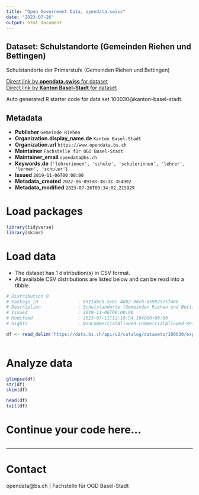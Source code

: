 ```yaml
---
title: "Open Government Data, opendata.swiss"
date: "2023-07-26"
output: html_document
---
```


## Dataset: Schulstandorte (Gemeinden Riehen und Bettingen)

Schulstandorte der Primarstufe (Gemeinden Riehen und Bettingen)

[Direct link by **opendata.swiss** for dataset](https://opendata.swiss/de/dataset/schulstandorte-gemeinden-riehen-und-bettingen)<br>
[Direct link by **Kanton Basel-Stadt** for dataset](https://data.bs.ch/explore/dataset/100030/)

Auto generated R starter code for data set 100030@kanton-basel-stadt.

## Metadata

- **Publisher** `Gemeinde Riehen`
- **Organization.display_name.de** `Kanton Basel-Stadt`
- **Organization.url** `https://www.opendata.bs.ch`
- **Maintainer** `Fachstelle für OGD Basel-Stadt`
- **Maintainer_email** `opendata@bs.ch`
- **Keywords.de** `['lehrerinnen', 'schule', 'schulerinnen', 'lehrer', 'lernen', 'schuler']`
- **Issued** `2019-11-06T00:00:00`
- **Metadata_created** `2022-06-09T08:38:33.354992`
- **Metadata_modified** `2023-07-26T00:34:02.215929`


# Load packages

```r

library(tidyverse)
library(skimr)

```

# Load data

-   The dataset has 1 distribution(s) in CSV format.
-   All available CSV distributions are listed below and can be read into a tibble.

```r

# Distribution 0
# Package_id               : 6911abe5-5c8c-46b2-96cb-85997575f468
# Description              : Schulstandorte (Gemeinden Riehen und Bettingen) (csv)
# Issued                   : 2019-11-06T00:00:00
# Modified                 : 2023-07-11T12:10:54.194000+00:00
# Rights                   : NonCommercialAllowed-CommercialAllowed-ReferenceRequired

df <- read_delim('https://data.bs.ch/api/v2/catalog/datasets/100030/exports/csv')



```

# Analyze data

```r

glimpse(df)
str(df)
skim(df)

head(df)
tail(df)

```

# Continue your code here...

```r

```

------------------------------------------------------------------------

# Contact

opendata@bs.ch | Fachstelle für OGD Basel-Stadt
